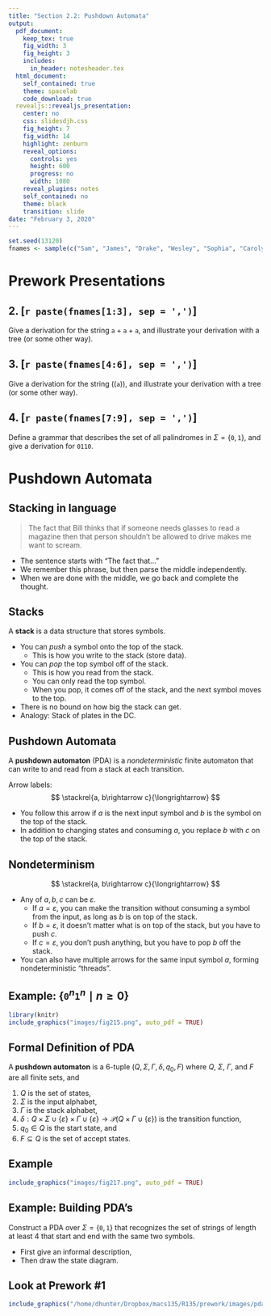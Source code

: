 ```yaml
---
title: "Section 2.2: Pushdown Automata"
output:
  pdf_document:
    keep_tex: true
    fig_width: 3
    fig_height: 3
    includes:
      in_header: notesheader.tex
  html_document:
    self_contained: true
    theme: spacelab
    code_download: true
  revealjs::revealjs_presentation:
    center: no
    css: slidesdjh.css
    fig_height: 7
    fig_width: 14
    highlight: zenburn
    reveal_options:
      controls: yes
      height: 600
      progress: no
      width: 1080
    reveal_plugins: notes
    self_contained: no
    theme: black
    transition: slide
date: "February 3, 2020"
---
```


```r
set.seed(13120)
fnames <- sample(c("Sam", "James", "Drake", "Wesley", "Sophia", "Carolyn", "Trevor", "Tristan", "Ryley"))
```

# Prework Presentations

## 2. [`r paste(fnames[1:3], sep = ',')`] 

\begin{align*}
E & \rightarrow E + T \mid T \\
T & \rightarrow T \ast F \mid F \\
F & \rightarrow \mathtt{(} E \mathtt{)} \mid \mathtt{a}
\end{align*}

Give a derivation for the string $\mathtt{a}+\mathtt{a}+\mathtt{a}$, and illustrate your derivation with a tree (or some other way).

## 3. [`r paste(fnames[4:6], sep = ',')`] 

\begin{align*}
E & \rightarrow E + T \mid T \\
T & \rightarrow T \ast F \mid F \\
F & \rightarrow \mathtt{(} E \mathtt{)} \mid \mathtt{a}
\end{align*}

Give a derivation for the string $((\mathtt{a}))$, and illustrate your derivation with a tree (or some other way).

## 4. [`r paste(fnames[7:9], sep = ',')`] 

Define a grammar that describes the set of all palindromes in $\Sigma = \{\mathtt{0}, \mathtt{1}\}$, and give a derivation for $\mathtt{0110}$.

# Pushdown Automata

## Stacking in language

> The fact that Bill thinks that if someone needs glasses to read a magazine then that person shouldn't be allowed to drive makes me want to scream.
  
- The sentence starts with "The fact that..."
- We remember this phrase, but then parse the middle independently.
- When we are done with the middle, we go back and complete the thought.

## Stacks 

A **stack** is a data structure that stores symbols.

- You can *push* a symbol onto the top of the stack. 
    + This is how you write to the stack (store data).
- You can *pop* the top symbol off of the stack.
    + This is how you read from the stack.
    + You can only read the top symbol.
    + When you pop, it comes off of the stack, and the next symbol moves to the top.
- There is no bound on how big the stack can get.
- Analogy: Stack of plates in the DC.

## Pushdown Automata

A **pushdown automaton** (PDA) is a *nondeterministic* finite automaton that can write to and read from a stack at each transition. 

Arrow labels:
$$
\stackrel{a, b\rightarrow c}{\longrightarrow}
$$

- You follow this arrow if $a$ is the next input symbol and $b$ is the symbol on the top of the stack.
- In addition to changing states and consuming $a$, you replace $b$ with $c$ on the top of the stack.

## Nondeterminism

$$
\stackrel{a, b\rightarrow c}{\longrightarrow}
$$

- Any of $a,b,c$ can be $\varepsilon$.
    + If $a = \varepsilon$, you can make the transition without consuming a symbol from the input, as long as $b$ is on top of the stack.
    + If $b = \varepsilon$, it doesn't matter what is on top of the stack, but you have to push $c$.
    + If $c = \varepsilon$, you don't push anything, but you have to pop $b$ off the stack.
- You can also have multiple arrows for the same input symbol $a$, forming nondeterministic "threads".

## Example: $\{\mathtt{0}^n\mathtt{1}^n \mid n\geq 0\}$

```r
library(knitr)
include_graphics("images/fig215.png", auto_pdf = TRUE)
```


## Formal Definition of PDA

A **pushdown automaton** is a 6-tuple $(Q, \Sigma, \Gamma, \delta, q_0, F)$ where $Q$, $\Sigma$, $\Gamma$, and $F$ are all finite sets, and

1. $Q$ is the set of states,
2. $\Sigma$ is the input alphabet,
3. $\Gamma$ is the stack alphabet,
4. $\delta : Q \times \Sigma \cup \{\varepsilon\} \times \Gamma \cup \{\varepsilon\} \longrightarrow \mathcal{P}(Q\times \Gamma\cup\{\varepsilon\})$ is the transition function,
5. $q_0 \in Q$ is the start state, and 
6. $F\subseteq Q$ is the set of accept states.

## Example

```r
include_graphics("images/fig217.png", auto_pdf = TRUE)
```

## Example: Building PDA's

Construct a PDA over $\Sigma = \{\mathtt{0}, \mathtt{1}\}$ that recognizes the set of strings of length at least 4 that start and end with the same two symbols.

- First give an informal description,
- Then draw the state diagram.

## Look at Prework #1

```r
include_graphics("/home/dhunter/Dropbox/macs135/R135/prework/images/pda3ipe.png", auto_pdf = TRUE)
```




